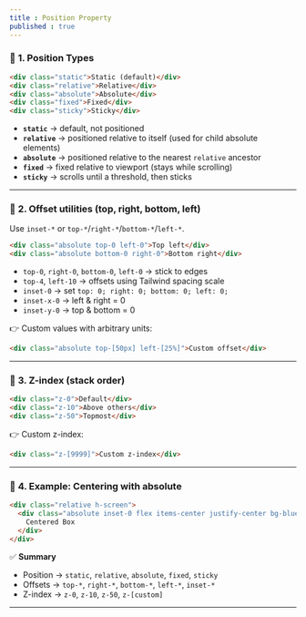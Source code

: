 ```yaml
---
title : Position Property
published : true
---
```



### 🎯 **1. Position Types**

```html
<div class="static">Static (default)</div>
<div class="relative">Relative</div>
<div class="absolute">Absolute</div>
<div class="fixed">Fixed</div>
<div class="sticky">Sticky</div>
```

* **`static`** → default, not positioned
* **`relative`** → positioned relative to itself (used for child absolute elements)
* **`absolute`** → positioned relative to the nearest `relative` ancestor
* **`fixed`** → fixed relative to viewport (stays while scrolling)
* **`sticky`** → scrolls until a threshold, then sticks

---

### 🎯 **2. Offset utilities (top, right, bottom, left)**

Use `inset-*` or `top-*`/`right-*`/`bottom-*`/`left-*`.

```html
<div class="absolute top-0 left-0">Top left</div>
<div class="absolute bottom-0 right-0">Bottom right</div>
```

* `top-0`, `right-0`, `bottom-0`, `left-0` → stick to edges
* `top-4`, `left-10` → offsets using Tailwind spacing scale
* `inset-0` → set `top: 0; right: 0; bottom: 0; left: 0;`
* `inset-x-0` → left & right = 0
* `inset-y-0` → top & bottom = 0

👉 Custom values with arbitrary units:

```html
<div class="absolute top-[50px] left-[25%]">Custom offset</div>
```

---

### 🎯 **3. Z-index (stack order)**

```html
<div class="z-0">Default</div>
<div class="z-10">Above others</div>
<div class="z-50">Topmost</div>
```

👉 Custom z-index:

```html
<div class="z-[9999]">Custom z-index</div>
```

---

### 🎯 **4. Example: Centering with absolute**

```html
<div class="relative h-screen">
  <div class="absolute inset-0 flex items-center justify-center bg-blue-200">
    Centered Box
  </div>
</div>
```

✅ **Summary**

* Position → `static`, `relative`, `absolute`, `fixed`, `sticky`
* Offsets → `top-*`, `right-*`, `bottom-*`, `left-*`, `inset-*`
* Z-index → `z-0`, `z-10`, `z-50`, `z-[custom]`

---

